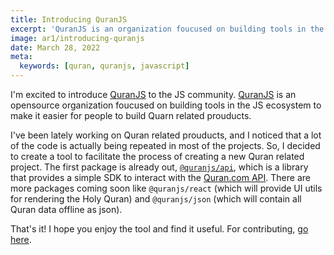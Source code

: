 ```yaml
---
title: Introducing QuranJS
excerpt: 'QuranJS is an organization foucused on building tools in the JS ecosystem for making it easier for people to build Quarn related prouducts.'
image: ar1/introducing-quranjs
date: March 28, 2022
meta:
  keywords: [quran, quranjs, javascript]
---
```


I'm excited to introduce [QuranJS][quranjs] to the JS community. [QuranJS][quranjs] is an opensource organization foucused on building tools in the JS ecosystem to make it easier for people to build Quarn related prouducts.

I've been lately working on Quran related prouducts, and I noticed that a lot of the code is actually being repeated in most of the projects. So, I decided to create a tool to facilitate the process of creating a new Quran related project. The first package is already out, [`@quranjs/api`][quranjs/api], which is a library that provides a simple SDK to interact with the [Quran.com API][quran.com/api]. There are more packages coming soon like `@quranjs/react` (which will provide UI utils for rendering the Holy Quran) and `@quranjs/json` (which will contain all Quran data offline as json).

That's it! I hope you enjoy the tool and find it useful. For contributing, [go here][quranjs].

<!-- Links -->

[quranjs]: https://github.com/quranjs
[quranjs/api]: https://quranjs.vercel.app/
[quran.com/api]: https://quran.api-docs.io/
